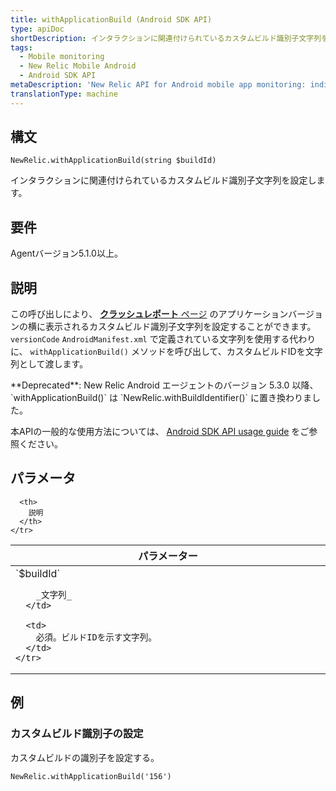 ```yaml
---
title: withApplicationBuild (Android SDK API)
type: apiDoc
shortDescription: インタラクションに関連付けられているカスタムビルド識別子文字列を設定します。
tags:
  - Mobile monitoring
  - New Relic Mobile Android
  - Android SDK API
metaDescription: 'New Relic API for Android mobile app monitoring: indicate a build ID.'
translationType: machine
---
```


## 構文

```
NewRelic.withApplicationBuild(string $buildId)
```

インタラクションに関連付けられているカスタムビルド識別子文字列を設定します。

## 要件

Agentバージョン5.1.0以上。

## 説明

この呼び出しにより、 [**クラッシュレポート** ページ](/docs/mobile-monitoring/mobile-monitoring-ui/crashes/mobile-apps-crash-report-dashboard#details) のアプリケーションバージョンの横に表示されるカスタムビルド識別子文字列を設定することができます。 `versionCode` `AndroidManifest.xml` で定義されている文字列を使用する代わりに、 `withApplicationBuild()` メソッドを呼び出して、カスタムビルドIDを文字列として渡します。

<Callout variant="important">
  **Deprecated**: New Relic Android エージェントのバージョン 5.3.0 以降、 `withApplicationBuild()` は `NewRelic.withBuildIdentifier()` に置き換わりました。
</Callout>

本APIの一般的な使用方法については、 [Android SDK API usage guide](/docs/mobile-monitoring/new-relic-mobile-android/install-configure/work-android-sdk-api) をご参照ください。

## パラメータ

<table>
  <thead>
    <tr>
      <th width="25%">
        パラメーター
      </th>

      <th>
        説明
      </th>
    </tr>
  </thead>

  <tbody>
    <tr>
      <td>
        `$buildId`

        _文字列_
      </td>

      <td>
        必須。ビルドIDを示す文字列。
      </td>
    </tr>
  </tbody>
</table>

## 例

### カスタムビルド識別子の設定

カスタムビルドの識別子を設定する。

```
NewRelic.withApplicationBuild('156')
```
